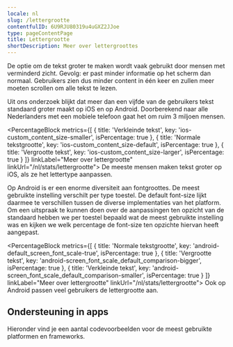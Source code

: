 ```yaml
---
locale: nl
slug: /lettergrootte
contentfulID: 6U9RJU80319u4uGXZ2JJoe
type: pageContentPage
title: Lettergrootte
shortDescription: Meer over lettergroottes
---
```


De optie om de tekst groter te maken wordt vaak gebruikt door mensen met verminderd zicht. Gevolg: er past minder informatie op het scherm dan normaal. Gebruikers zien dus minder content in één keer en zullen meer moeten scrollen om alle tekst te lezen.

Uit ons onderzoek blijkt dat meer dan een vijfde van de gebruikers tekst standaard groter maakt op iOS en op Android. Doorberekend naar alle Nederlanders met een mobiele telefoon gaat het om ruim 3 miljoen mensen.

<PercentageBlock
  metrics={[
    { title: 'Verkleinde tekst', key: 'ios-custom_content_size-smaller', isPercentage: true },
    { title: 'Normale tekstgrootte', key: 'ios-custom_content_size-default', isPercentage: true },
    { title: 'Vergrootte tekst', key: 'ios-custom_content_size-larger', isPercentage: true }
  ]}
  linkLabel="Meer over lettergrootte"
  linkUrl="/nl/stats/lettergrootte">
  De meeste mensen maken tekst groter op iOS, als ze het lettertype aanpassen. 
</PercentageBlock>

Op Android is er een enorme diversiteit aan fontgroottes. De meest gebruikte instelling verschilt per type toestel. De default font-size lijkt daarmee te verschillen tussen de diverse implementaties van het platform. Om een uitspraak te kunnen doen over de aanpassingen ten opzicht van de standaard hebben we per toestel bepaald wat de meest gebruikte instelling was en kijken we welk percentage de font-size ten opzichte hiervan heeft aangepast.

<PercentageBlock
  metrics={[
    { title: 'Normale tekstgrootte', key: 'android-default_screen_font_scale-true', isPercentage: true },
    { title: 'Vergrootte tekst', key: 'android-screen_font_scale_default_comparison-bigger', isPercentage: true },
    { title: 'Verkleinde tekst', key: 'android-screen_font_scale_default_comparison-smaller', isPercentage: true }
  ]}
  linkLabel="Meer over lettergrootte"
  linkUrl="/nl/stats/lettergrootte">
  Ook op Android passen veel gebruikers de lettergrootte aan.
</PercentageBlock>

<Quote
  quote="De grootte van teksten aanpassen is voor mij noodzakelijk."
  name="Edith"
  imageSrc="/img/light/Edith-s.jpg"
  alt="Foto van Edith"
  linkLabel="Lees het interview met Edith"
  url="/nl/artikelen/edith"
/>

## Ondersteuning in apps 

Hieronder vind je een aantal codevoorbeelden voor de meest gebruikte platformen en frameworks.

<CodeSample id="text-scale" locale="nl"/>